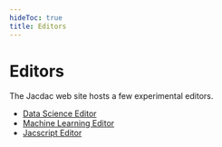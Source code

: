 ```yaml
---
hideToc: true
title: Editors
---
```


# Editors

The Jacdac web site hosts a few experimental editors.

* [Data Science Editor](/editors/data/)
* [Machine Learning Editor](/editors/ml/)
* [Jacscript Editor](/editors/jacscript/)